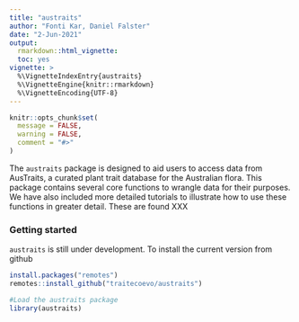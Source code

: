 ```yaml
---
title: "austraits"
author: "Fonti Kar, Daniel Falster"
date: "2-Jun-2021"
output: 
  rmarkdown::html_vignette:
  toc: yes
vignette: >
  %\VignetteIndexEntry{austraits}
  %\VignetteEngine{knitr::rmarkdown}
  %\VignetteEncoding{UTF-8}
---
```


```r
knitr::opts_chunk$set(
  message = FALSE,
  warning = FALSE,
  comment = "#>"
)
```

The `austraits` package is designed to aid users to access data from AusTraits, a curated plant trait database for the Australian flora. This package contains several core functions to wrangle data for their purposes. We have also included more detailed tutorials to illustrate how to use these functions in greater detail. These are found XXX

### Getting started
`austraits` is still under development. To install the current version from github 
```r
install.packages("remotes")
remotes::install_github("traitecoevo/austraits")

#Load the austraits package
library(austraits)
```


